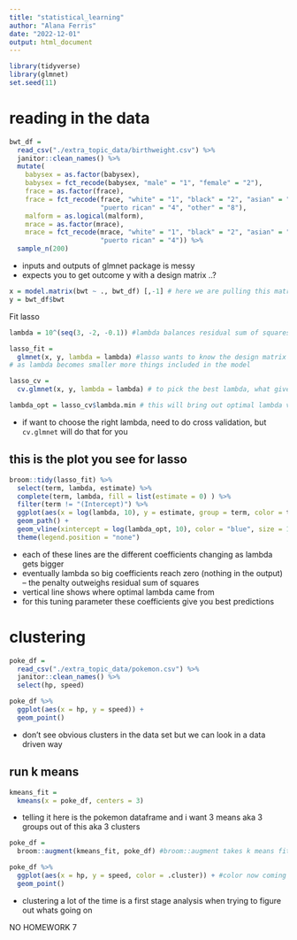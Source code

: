 ```yaml
---
title: "statistical_learning"
author: "Alana Ferris"
date: "2022-12-01"
output: html_document
---
```


```r
library(tidyverse)
library(glmnet)
set.seed(11)

```

# reading in the data

```r
bwt_df = 
  read_csv("./extra_topic_data/birthweight.csv") %>% 
  janitor::clean_names() %>%
  mutate(
    babysex = as.factor(babysex),
    babysex = fct_recode(babysex, "male" = "1", "female" = "2"),
    frace = as.factor(frace),
    frace = fct_recode(frace, "white" = "1", "black" = "2", "asian" = "3", 
                       "puerto rican" = "4", "other" = "8"),
    malform = as.logical(malform),
    mrace = as.factor(mrace),
    mrace = fct_recode(mrace, "white" = "1", "black" = "2", "asian" = "3", 
                       "puerto rican" = "4")) %>% 
  sample_n(200)
```
- inputs and outputs of glmnet package is messy 
- expects you to get outcome y with a design matrix ..? 

```r
x = model.matrix(bwt ~ ., bwt_df) [,-1] # here we are pulling this matrix out bc thats what lasso expects
y = bwt_df$bwt
```

Fit lasso

```r
lambda = 10^(seq(3, -2, -0.1)) #lambda balances residual sum of squares and something else, if don't define it the system will do it for you 

lasso_fit =
  glmnet(x, y, lambda = lambda) #lasso wants to know the design matrix and the outcome factor 
# as lambda becomes smaller more things included in the model 

lasso_cv =
  cv.glmnet(x, y, lambda = lambda) # to pick the best lambda, what gives best prediction accuracy given prdictors and outcome i care about 

lambda_opt = lasso_cv$lambda.min # this will bring out optimal lambda value brought about by cv


```
- if want to choose the right lambda, need to do cross validation, but `cv.glmnet` will do that for you 

## this is the plot you see for lasso 

```r
broom::tidy(lasso_fit) %>% 
  select(term, lambda, estimate) %>% 
  complete(term, lambda, fill = list(estimate = 0) ) %>% 
  filter(term != "(Intercept)") %>% 
  ggplot(aes(x = log(lambda, 10), y = estimate, group = term, color = term)) + 
  geom_path() + 
  geom_vline(xintercept = log(lambda_opt, 10), color = "blue", size = 1.2) +
  theme(legend.position = "none")
```
- each of these lines are the different coefficients changing as lambda gets bigger
- eventually lambda so big coefficients reach zero (nothing in the output) -- the penalty outweighs residual sum of squares 
- vertical line shows where optimal lambda came from 
- for this tuning parameter these coefficients give you best predictions 

# clustering 

```r
poke_df = 
  read_csv("./extra_topic_data/pokemon.csv") %>% 
  janitor::clean_names() %>% 
  select(hp, speed)

poke_df %>% 
  ggplot(aes(x = hp, y = speed)) + 
  geom_point()
```
- don't see obvious clusters in the data set but we can look in a data driven way 

## run k means

```r
kmeans_fit =
  kmeans(x = poke_df, centers = 3)
```
- telling it here is the pokemon dataframe and i want 3 means aka 3 groups out of this aka 3 clusters

```r
poke_df =
  broom::augment(kmeans_fit, poke_df) #broom::augment takes k means fitting process and adding cluster assignment to original dataset 

poke_df %>% 
  ggplot(aes(x = hp, y = speed, color = .cluster)) + #color now coming from cluster assignment
  geom_point()
```
- clustering a lot of the time is a first stage analysis when trying to figure out whats going on 

NO HOMEWORK 7 